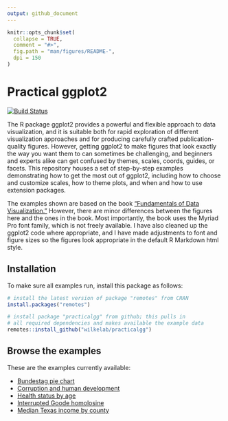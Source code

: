 ```yaml
---
output: github_document
---
```


<!-- README.md is generated from README.Rmd. Please edit that file -->

```r
knitr::opts_chunk$set(
  collapse = TRUE,
  comment = "#>",
  fig.path = "man/figures/README-",
  dpi = 150
)
```

# Practical ggplot2

[![Build Status](https://travis-ci.org/wilkelab/isoband.svg?branch=master)](https://travis-ci.org/wilkelab/practicalgg)

The R package ggplot2 provides a powerful and flexible approach to data visualization, and it is suitable both for rapid exploration of different visualization approaches and for producing carefully crafted publication-quality figures. However, getting ggplot2 to make figures that look exactly the way you want them to can sometimes be challenging, and beginners and experts alike can get confused by themes, scales, coords, guides, or facets. This repository houses a set of step-by-step examples demonstrating how to get the most out of ggplot2, including how to choose and customize scales, how to theme plots, and when and how to use extension packages.

The examples shown are based on the book ["Fundamentals of Data Visualization."](https://serialmentor.com/dataviz) However, there are minor differences between the figures here and the ones in the book. Most importantly, the book uses the Myriad Pro font family, which is not freely available. I have also cleaned up the ggplot2 code where appropriate, and I have made adjustments to font and figure sizes so the figures look appropriate in the default R Markdown html style.

## Installation

To make sure all examples run, install this package as follows:
```r
# install the latest version of package "remotes" from CRAN
install.packages("remotes")

# install package "practicalgg" from github; this pulls in 
# all required dependencies and makes available the example data
remotes::install_github("wilkelab/practicalgg")
```


## Browse the examples

These are the examples currently available:

* [Bundestag pie chart](https://wilkelab.org/practicalgg/articles/bundestag_pie.html)
* [Corruption and human development](https://wilkelab.org/practicalgg/articles/corruption_human_development.html)
* [Health status by age](https://wilkelab.org/practicalgg/articles/health_status.html)
* [Interrupted Goode homolosine](https://wilkelab.org/practicalgg/articles/goode.html)
* [Median Texas income by county](https://wilkelab.org/practicalgg/articles/Texas_income.html)

